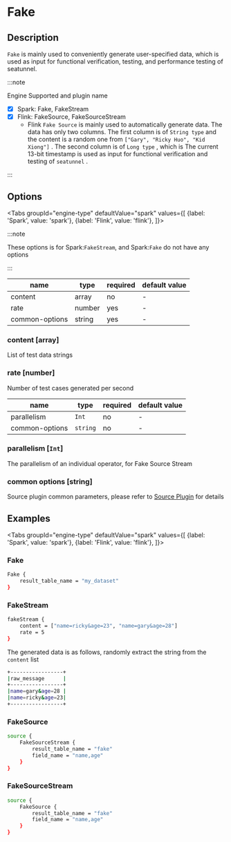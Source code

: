 
# Fake

## Description

`Fake` is mainly used to conveniently generate user-specified data, which is used as input for functional verification, testing, and performance testing of seatunnel.

:::note

Engine Supported and plugin name

* [x] Spark: Fake, FakeStream
* [x] Flink: FakeSource, FakeSourceStream
    * Flink `Fake Source` is mainly used to automatically generate data. The data has only two columns. The first column is of `String type` and the content is a random one from `["Gary", "Ricky Huo", "Kid Xiong"]` . The second column is of `Long type` , which is The current 13-bit timestamp is used as input for functional verification and testing of `seatunnel` .

:::

## Options

<Tabs
    groupId="engine-type"
    defaultValue="spark"
    values={[
        {label: 'Spark', value: 'spark'},
        {label: 'Flink', value: 'flink'},
    ]}>
<TabItem value="spark">

:::note

These options is for Spark:`FakeStream`, and Spark:`Fake` do not have any options

:::

| name           | type   | required | default value |
| -------------- | ------ | -------- | ------------- |
| content        | array  | no       | -             |
| rate           | number | yes      | -             |
| common-options | string | yes      | -             |

### content [array]

List of test data strings

### rate [number]

Number of test cases generated per second

</TabItem>
<TabItem value="flink">

| name           | type   | required | default value |
| -------------- | ------ | -------- | ------------- |
| parallelism    | `Int`  | no       | -             |
| common-options |`string`| no       | -             |

### parallelism [`Int`]

The parallelism of an individual operator, for Fake Source Stream

</TabItem>
</Tabs>

### common options [string]

Source plugin common parameters, please refer to [Source Plugin](common-options.mdx) for details

## Examples

<Tabs
    groupId="engine-type"
    defaultValue="spark"
    values={[
        {label: 'Spark', value: 'spark'},
        {label: 'Flink', value: 'flink'},
    ]}>
<TabItem value="spark">

### Fake

```bash
Fake {
    result_table_name = "my_dataset"
}
```

### FakeStream

```bash
fakeStream {
    content = ["name=ricky&age=23", "name=gary&age=28"]
    rate = 5
}
```

The generated data is as follows, randomly extract the string from the `content` list

```bash
+-----------------+
|raw_message      |
+-----------------+
|name=gary&age=28 |
|name=ricky&age=23|
+-----------------+
```

</TabItem>
<TabItem value="flink">

### FakeSource

```bash
source {
    FakeSourceStream {
        result_table_name = "fake"
        field_name = "name,age"
    }
}
```

### FakeSourceStream

```bash
source {
    FakeSource {
        result_table_name = "fake"
        field_name = "name,age"
    }
}
```

</TabItem>
</Tabs>
